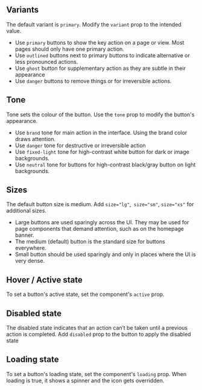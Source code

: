 ## Variants

The default variant is `primary`. Modify the `variant` prop to the intended value.

- Use `primary` buttons to show the key action on a page or view. Most pages should only have one primary action.
- Use `outlined` buttons next to primary buttons to indicate alternative or less pronounced actions.
- Use `ghost` button for supplementary action as they are subtle in their appearance
- Use `danger` buttons to remove things or for irreversible actions.

<Canvas of={IconButtonStories.Variants}>
  <Story of={IconButtonStories.Variants} />
</Canvas>

## Tone

Tone sets the colour of the button. Use the `tone` prop to modify the button's appearance.

- Use `brand` tone for main action in the interface. Using the brand color draws attention.
- Use `danger` tone for destructive or irreversible action
- Use `fixed-light` tone for high-contrast white button for dark or image backgrounds.
- Use `neutral` tone for buttons for high-contrast black/gray button on light backgrounds.

<Canvas of={IconButtonStories.Tone}>
  <Story of={IconButtonStories.Tone} />
</Canvas>

## Sizes

The default button size is medium. Add `size="lg"`,` size="sm"`, `size="xs"` for additional sizes.

- Large buttons are used sparingly across the UI. They may be used for page components that demand attention, such as on the homepage banner.
- The medium (default) button is the standard size for buttons everywhere.
- Small button should be used sparingly and only in places where the UI is very dense.

<Canvas of={IconButtonStories.Sizes}>
  <Story of={IconButtonStories.Sizes} />
</Canvas>

## Hover / Active state

To set a button's active state, set the component's `active` prop.

<Canvas of={IconButtonStories.Active}>
  <Story of={IconButtonStories.Active} />
</Canvas>

## Disabled state

The disabled state indicates that an action can’t be taken until a previous action is completed.
Add `disabled` prop to the button to apply the disabled state

<Canvas of={IconButtonStories.Disabled}>
  <Story of={IconButtonStories.Disabled} />
</Canvas>

## Loading state

To set a button's loading state, set the component's `loading` prop. When loading is true, it shows a spinner and the icon gets overridden.

<Canvas of={IconButtonStories.Loading}>
  <Story of={IconButtonStories.Loading} />
</Canvas>
